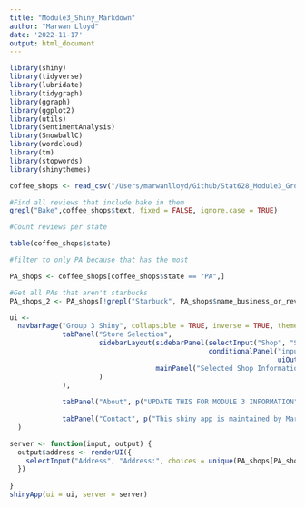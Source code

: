 ```yaml
---
title: "Module3_Shiny_Markdown"
author: "Marwan Lloyd"
date: '2022-11-17'
output: html_document
---
```


```r
library(shiny)
library(tidyverse)
library(lubridate)
library(tidygraph)
library(ggraph)
library(ggplot2)
library(utils)
library(SentimentAnalysis)
library(SnowballC)
library(wordcloud)
library(tm)
library(stopwords)
library(shinythemes)
```


```r
coffee_shops <- read_csv("/Users/marwanlloyd/Github/Stat628_Module3_Group3/best_filtered_smaller_data.csv")
```

```r
#Find all reviews that include bake in them 
grepl("Bake",coffee_shops$text, fixed = FALSE, ignore.case = TRUE)
```

```r
#Count reviews per state 

table(coffee_shops$state)

#filter to only PA because that has the most 

PA_shops <- coffee_shops[coffee_shops$state == "PA",]

#Get all PAs that aren't starbucks 
PA_shops_2 <- PA_shops[!grepl("Starbuck", PA_shops$name_business_or_review, fixed = FALSE, ignore.case = TRUE),]
```

```r
ui <- 
  navbarPage("Group 3 Shiny", collapsible = TRUE, inverse = TRUE, theme = shinytheme("spacelab"),
             tabPanel("Store Selection",
                      sidebarLayout(sidebarPanel(selectInput("Shop", "Shop:", choices = sort(unique(PA_shops$name_business_or_review))), 
                                                 conditionalPanel("input.Shop!=''",
                                                                  uiOutput("address"))),
                                    mainPanel("Selected Shop Information:"),
                      )
             ),
             
             tabPanel("About", p("UPDATE THIS FOR MODULE 3 INFORMATION")),
             
             tabPanel("Contact", p("This shiny app is maintained by Marwan Lloyd '23. For any questions, concerns, or feedback please reach out him at either of the below emails:"), tags$address("Marwan.Lloyd@Wisc.edu"), tags$address("Melloyd2@Wisc.edu"))
  )

server <- function(input, output) { 
  output$address <- renderUI({
    selectInput("Address", "Address:", choices = unique(PA_shops[PA_shops$name_business_or_review == input$Shop,]$address))
  })
  
}
shinyApp(ui = ui, server = server)
```

